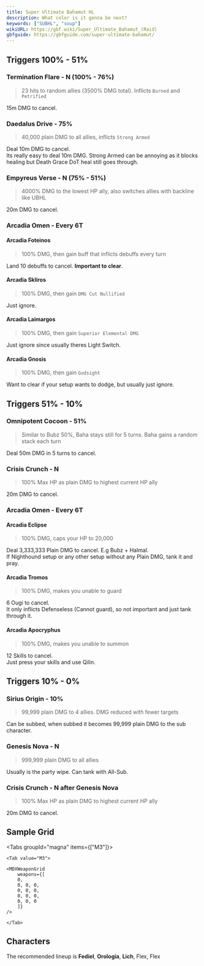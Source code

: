```yaml
---
title: Super Ultimate Bahamut HL
description: What color is it gonna be next?
keywords: ["SUBHL", "soup"]
wikiURL: https://gbf.wiki/Super_Ultimate_Bahamut_(Raid)
gbfguide: https://gbfguide.com/super-ultimate-bahamut/
---
```


## Triggers 100% - 51%

### Termination Flare - N (100% - 76%)

> 23 hits to random allies (3500% DMG total). Inflicts `Burned` and `Petrified`

15m DMG to cancel.

### Daedalus Drive - 75%

> 40,000 plain DMG to all allies, inflicts `Strong Armed`

Deal 10m DMG to cancel.  
Its really easy to deal 10m DMG.
Strong Armed can be annoying as it blocks healing but Death Grace DoT heal still goes through.

### Empyreus Verse - N (75% - 51%)

> 4000% DMG to the lowest HP ally, also switches allies with backline like UBHL

20m DMG to cancel.

### Arcadia Omen - Every 6T

#### Arcadia Foteinos

> 100% DMG, then gain buff that inflicts debuffs every turn

Land 10 debuffs to cancel. **Important to clear**.

#### Arcadia Skliros

> 100% DMG, then gain `DMG Cut Nullified`

Just ignore.

#### Arcadia Laimargos

> 100% DMG, then gain `Superior Elemental DMG`

Just ignore since usually theres Light Switch.

#### Arcadia Gnosis

> 100% DMG, then gain `Godsight`

Want to clear if your setup wants to dodge, but usually just ignore.

## Triggers 51% - 10%

### Omnipotent Cocoon - 51%

> Similar to Bubz 50%, Baha stays still for 5 turns. Baha gains a random stack each turn

Deal 50m DMG in 5 turns to cancel.

### Crisis Crunch - N

> 100% Max HP as plain DMG to highest current HP ally

20m DMG to cancel.

### Arcadia Omen - Every 6T

#### Arcadia Eclipse

> 100% DMG, caps your HP to 20,000

Deal 3,333,333 Plain DMG to cancel. E.g Bubz + Halmal.  
If Nighthound setup or any other setup without any Plain DMG, tank it and pray.

#### Arcadia Tromos

> 100% DMG, makes you unable to guard

6 Ougi to cancel.  
It only inflicts Defenseless (Cannot guard), so not important and just tank through it.

#### Arcadia Apocryphus

> 100% DMG, makes you unable to summon

12 Skills to cancel.  
Just press your skills and use Qilin.

## Triggers 10% - 0%

### Sirius Origin - 10%

> 99,999 plain DMG to 4 allies. DMG reduced with fewer targets

Can be subbed, when subbed it becomes 99,999 plain DMG to the sub character.

### Genesis Nova - N

> 999,999 plain DMG to all allies

Usually is the party wipe. Can tank with All-Sub.

### Crisis Crunch - N after Genesis Nova

> 100% Max HP as plain DMG to highest current HP ally

20m DMG to cancel.

## Sample Grid

<Tabs groupId="magna" items={["M3"]}>

    <Tab value="M3">

    <MDXWeaponGrid
        weapons={[
        0,
        0, 0, 0,
        0, 0, 0,
        0, 0, 0,
        0, 0, 0
        ]}
    />

    </Tab>

</Tabs>

## Characters

The recommended lineup is **Fediel**, **Orologia**, **Lich**, Flex, Flex

